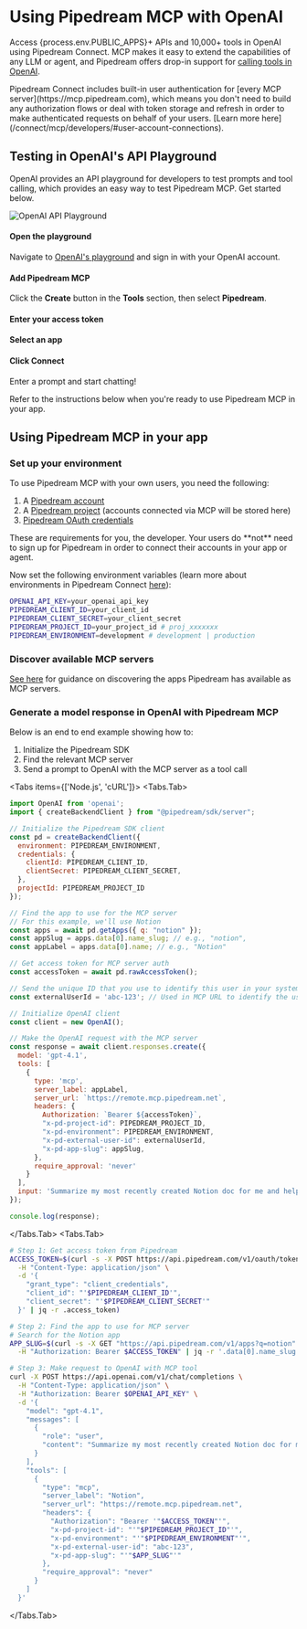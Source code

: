 
# Using Pipedream MCP with OpenAI

Access {process.env.PUBLIC_APPS}+ APIs and 10,000+ tools in OpenAI using Pipedream Connect. MCP makes it easy to extend the capabilities of any LLM or agent, and Pipedream offers drop-in support for [calling tools in OpenAI](https://platform.openai.com/docs/guides/tools-remote-mcp).

<Callout type="info">
Pipedream Connect includes built-in user authentication for [every MCP server](https://mcp.pipedream.com), which means you don't need to build any authorization flows or deal with token storage and refresh in order to make authenticated requests on behalf of your users. [Learn more here](/connect/mcp/developers/#user-account-connections).
</Callout>

## Testing in OpenAI's API Playground

OpenAI provides an API playground for developers to test prompts and tool calling, which provides an easy way to test Pipedream MCP. Get started below.

![OpenAI API Playground](https://res.cloudinary.com/pipedreamin/image/upload/v1748549832/CleanShot_2025-05-29_at_13.09.23_4_2x_yujxkt.png)

<Steps>

#### Open the playground

Navigate to [OpenAI's playground](https://platform.openai.com/playground/prompts?models=gpt-4.1) and sign in with your OpenAI account.

#### Add Pipedream MCP

Click the **Create** button in the **Tools** section, then select **Pipedream**.

#### Enter your access token 

<TemporaryTokenGenerator />

#### Select an app

<AppSearchDemo />

#### Click **Connect**

Enter a prompt and start chatting!

</Steps>

<Callout type="info">
Refer to the instructions below when you're ready to use Pipedream MCP in your app.
</Callout>

## Using Pipedream MCP in your app

<Steps>

### Set up your environment

To use Pipedream MCP with your own users, you need the following:

1. A [Pipedream account](https://pipedream.com/auth/signup)
2. A [Pipedream project](/projects/#creating-projects) (accounts connected via MCP will be stored here)
3. [Pipedream OAuth credentials](/rest-api/auth/#oauth)

<Callout type="info">
These are requirements for you, the developer. Your users do **not** need to sign up for Pipedream in order to connect their accounts in your app or agent.
</Callout>

Now set the following environment variables (learn more about environments in Pipedream Connect [here](/connect/managed-auth/environments/)):

```bash
OPENAI_API_KEY=your_openai_api_key
PIPEDREAM_CLIENT_ID=your_client_id
PIPEDREAM_CLIENT_SECRET=your_client_secret
PIPEDREAM_PROJECT_ID=your_project_id # proj_xxxxxxx
PIPEDREAM_ENVIRONMENT=development # development | production
```

### Discover available MCP servers

[See here](/connect/mcp/developers/#discover-available-mcp-servers) for guidance on discovering the apps Pipedream has available as MCP servers.

### Generate a model response in OpenAI with Pipedream MCP

Below is an end to end example showing how to:
1. Initialize the Pipedream SDK
2. Find the relevant MCP server
3. Send a prompt to OpenAI with the MCP server as a tool call

<Tabs items={['Node.js', 'cURL']}>
<Tabs.Tab> 
```javascript
import OpenAI from 'openai';
import { createBackendClient } from "@pipedream/sdk/server";

// Initialize the Pipedream SDK client
const pd = createBackendClient({
  environment: PIPEDREAM_ENVIRONMENT,
  credentials: {
    clientId: PIPEDREAM_CLIENT_ID,
    clientSecret: PIPEDREAM_CLIENT_SECRET,
  },
  projectId: PIPEDREAM_PROJECT_ID
});

// Find the app to use for the MCP server
// For this example, we'll use Notion
const apps = await pd.getApps({ q: "notion" });
const appSlug = apps.data[0].name_slug; // e.g., "notion",
const appLabel = apps.data[0].name; // e.g., "Notion"

// Get access token for MCP server auth
const accessToken = await pd.rawAccessToken();

// Send the unique ID that you use to identify this user in your system
const externalUserId = 'abc-123'; // Used in MCP URL to identify the user

// Initialize OpenAI client
const client = new OpenAI();

// Make the OpenAI request with the MCP server
const response = await client.responses.create({
  model: 'gpt-4.1',
  tools: [
    {
      type: 'mcp',
      server_label: appLabel,
      server_url: `https://remote.mcp.pipedream.net`,
      headers: {
        Authorization: `Bearer ${accessToken}`,
        "x-pd-project-id": PIPEDREAM_PROJECT_ID,
        "x-pd-environment": PIPEDREAM_ENVIRONMENT,
        "x-pd-external-user-id": externalUserId,
        "x-pd-app-slug": appSlug,
      },
      require_approval: 'never'
    }
  ],
  input: 'Summarize my most recently created Notion doc for me and help draft an email to our customers'
});

console.log(response);
```
</Tabs.Tab>
<Tabs.Tab>
```bash
# Step 1: Get access token from Pipedream
ACCESS_TOKEN=$(curl -s -X POST https://api.pipedream.com/v1/oauth/token \
  -H "Content-Type: application/json" \
  -d '{
    "grant_type": "client_credentials", 
    "client_id": "'$PIPEDREAM_CLIENT_ID'", 
    "client_secret": "'$PIPEDREAM_CLIENT_SECRET'"
  }' | jq -r .access_token)

# Step 2: Find the app to use for MCP server
# Search for the Notion app
APP_SLUG=$(curl -s -X GET "https://api.pipedream.com/v1/apps?q=notion" \
  -H "Authorization: Bearer $ACCESS_TOKEN" | jq -r '.data[0].name_slug')

# Step 3: Make request to OpenAI with MCP tool
curl -X POST https://api.openai.com/v1/chat/completions \
  -H "Content-Type: application/json" \
  -H "Authorization: Bearer $OPENAI_API_KEY" \
  -d '{
    "model": "gpt-4.1",
    "messages": [
      {
        "role": "user",
        "content": "Summarize my most recently created Notion doc for me and help draft an email to our customers"
      }
    ],
    "tools": [
      {
        "type": "mcp",
        "server_label": "Notion",
        "server_url": "https://remote.mcp.pipedream.net",
        "headers": {
          "Authorization": "Bearer '"$ACCESS_TOKEN"'",
          "x-pd-project-id": "'"$PIPEDREAM_PROJECT_ID"'",
          "x-pd-environment": "'"$PIPEDREAM_ENVIRONMENT"'",
          "x-pd-external-user-id": "abc-123",
          "x-pd-app-slug": "'"$APP_SLUG"'"
        },
        "require_approval": "never"
      }
    ]
  }'
```
</Tabs.Tab>
</Tabs>
</Steps>